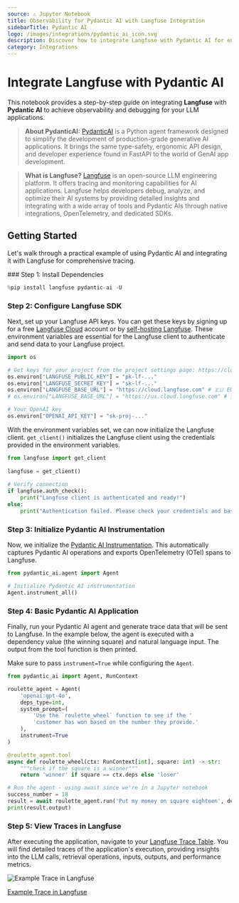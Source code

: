 ```yaml
---
source: ⚠️ Jupyter Notebook
title: Observability for Pydantic AI with Langfuse Integration
sidebarTitle: Pydantic AI
logo: /images/integrations/pydantic_ai_icon.svg
description: Discover how to integrate Langfuse with Pydantic AI for enhanced LLM application monitoring, debugging, and tracing. Improve your AI development workflow today.
category: Integrations
---
```


# Integrate Langfuse with Pydantic AI

This notebook provides a step-by-step guide on integrating **Langfuse** with **Pydantic AI** to achieve observability and debugging for your LLM applications.

> **About PydanticAI:** [PydanticAI](https://ai.pydantic.dev/) is a Python agent framework designed to simplify the development of production-grade generative AI applications. It brings the same type-safety, ergonomic API design, and developer experience found in FastAPI to the world of GenAI app development. 

> **What is Langfuse?** [Langfuse](https://langfuse.com) is an open-source LLM engineering platform. It offers tracing and monitoring capabilities for AI applications. Langfuse helps developers debug, analyze, and optimize their AI systems by providing detailed insights and integrating with a wide array of tools and Pydantic AIs through native integrations, OpenTelemetry, and dedicated SDKs.

## Getting Started

Let's walk through a practical example of using Pydantic AI and integrating it with Langfuse for comprehensive tracing.

<Steps>
### Step 1: Install Dependencies


```python
%pip install langfuse pydantic-ai -U
```

### Step 2: Configure Langfuse SDK

Next, set up your Langfuse API keys. You can get these keys by signing up for a free [Langfuse Cloud](https://cloud.langfuse.com/) account or by [self-hosting Langfuse](https://langfuse.com/self-hosting). These environment variables are essential for the Langfuse client to authenticate and send data to your Langfuse project.



```python
import os

# Get keys for your project from the project settings page: https://cloud.langfuse.com
os.environ["LANGFUSE_PUBLIC_KEY"] = "pk-lf-..." 
os.environ["LANGFUSE_SECRET_KEY"] = "sk-lf-..." 
os.environ["LANGFUSE_BASE_URL"] = "https://cloud.langfuse.com" # 🇪🇺 EU region
# os.environ["LANGFUSE_BASE_URL"] = "https://us.cloud.langfuse.com" # 🇺🇸 US region

# Your OpenAI key
os.environ["OPENAI_API_KEY"] = "sk-proj-..." 
```

With the environment variables set, we can now initialize the Langfuse client. `get_client()` initializes the Langfuse client using the credentials provided in the environment variables.



```python
from langfuse import get_client
 
langfuse = get_client()
 
# Verify connection
if langfuse.auth_check():
    print("Langfuse client is authenticated and ready!")
else:
    print("Authentication failed. Please check your credentials and base URL.")

```

### Step 3: Initialize Pydantic AI Instrumentation

Now, we initialize the [Pydantic AI Instrumentation](https://ai.pydantic.dev/logfire/#logfire-with-an-alternative-otel-backend). This  automatically captures Pydantic AI operations and exports OpenTelemetry (OTel) spans to Langfuse.


```python
from pydantic_ai.agent import Agent

# Initialize Pydantic AI instrumentation
Agent.instrument_all()
```

### Step 4: Basic Pydantic AI Application

Finally, run your Pydantic AI agent and generate trace data that will be sent to Langfuse. In the example below, the agent is executed with a dependency value (the winning square) and natural language input. The output from the tool function is then printed.

Make sure to pass `instrument=True` while configuring the `Agent`.


```python
from pydantic_ai import Agent, RunContext

roulette_agent = Agent(
    'openai:gpt-4o',
    deps_type=int,
    system_prompt=(
        'Use the `roulette_wheel` function to see if the '
        'customer has won based on the number they provide.'
    ),
    instrument=True
)

@roulette_agent.tool
async def roulette_wheel(ctx: RunContext[int], square: int) -> str:
    """check if the square is a winner"""
    return 'winner' if square == ctx.deps else 'loser'
```


```python
# Run the agent - using await since we're in a Jupyter notebook
success_number = 18
result = await roulette_agent.run('Put my money on square eighteen', deps=success_number)
print(result.output)
```

### Step 5: View Traces in Langfuse

After executing the application, navigate to your [Langfuse Trace Table](https://cloud.langfuse.com). You will find detailed traces of the application's execution, providing insights into the LLM calls, retrieval operations, inputs, outputs, and performance metrics. 

![Example Trace in Langfuse](https://langfuse.com/images/cookbook/otel-integration-pydantic-ai/pydanticai-openai-trace-tree.png)

[Example Trace in Langfuse](https://cloud.langfuse.com/project/cloramnkj0002jz088vzn1ja4/traces/25f4bdeebaab60e6e1bee7e8469554bc?display=details%3Ftimestamp%3D2025-06-06T14%3A39%3A55.786Z%3Ftimestamp%3D2025-06-06T14%3A37%3A30.656Z%3Ftimestamp%3D2025-06-06T14%3A39%3A55.786Z?timestamp=2025-06-06T14%3A40%3A28.562Z)
</Steps>


<LearnMore />
